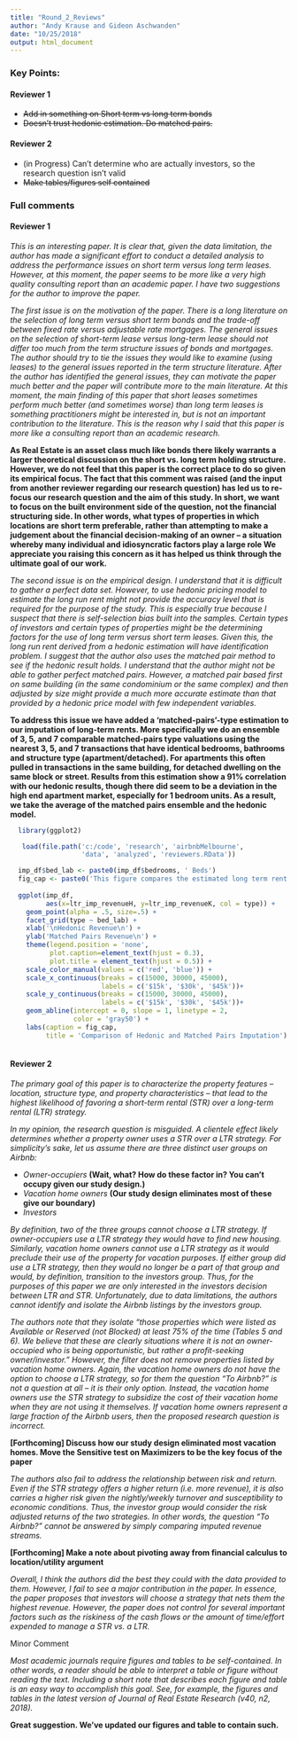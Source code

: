 ```yaml
---
title: "Round_2_Reviews"
author: "Andy Krause and Gideon Aschwanden"
date: "10/25/2018"
output: html_document
---
```


### Key Points:

#### Reviewer 1

* ~~Add in something on Short term vs long term bonds~~
* ~~Doesn't trust hedonic estimation.  Do matched pairs.~~

#### Reviewer 2

* (in Progress) Can't determine who are actually investors, so the research question isn't valid
* ~~Make tables/figures self contained~~

### Full comments

#### Reviewer 1

*This is an interesting paper. It is clear that, given the data limitation, the author has made a significant effort to conduct a detailed analysis to address the performance issues on short term versus long term leases. However, at this moment, the paper seems to be more like a very high quality consulting report than an academic paper. I have two suggestions for the author to improve the paper.*

*The first issue is on the motivation of the paper. There is a long literature on the selection of long term versus short term bonds and the trade-off between fixed rate versus adjustable rate mortgages. The general issues on the selection of short-term lease versus long-term lease should not differ too much from the term structure issues of bonds and mortgages. The author should try to tie the issues they would like to examine (using leases) to the general issues reported in the term structure literature. After the author has identified the general issues, they can motivate the paper much better and the paper will contribute more to the main literature. At this moment, the main finding of this paper that short leases sometimes perform much better (and sometimes worse) than long term leases is something practitioners might be interested in, but is not an important contribution to the literature. This is the reason why I said that this paper is more like a consulting report than an academic research.*

**As Real Estate is an asset class much like bonds there likely warrants a larger theoretical discussion on the short vs. long term holding structure.  However, we do not feel that this paper is the correct place to do so given its empirical focus.  The fact that this comment was raised (and the input from another reviewer regarding our research question) has led us to re-focus our research question and the aim of this study.  In short, we want to focus on the built environment side of the question, not the financial structuring side.  In other words, what types of properties in which locations are short term preferable, rather than attempting to make a judgement about the financial decision-making of an owner -- a situation whereby many individual and idiosyncratic factors play a large role  We appreciate you raising this concern as it has helped us think through the ultimate goal of our work.**

*The second issue is on the empirical design. I understand that it is difficult to gather a perfect data set. However, to use hedonic pricing model to estimate the long run rent might not provide the accuracy level that is required for the purpose of the study. This is especially true because I suspect that there is self-selection bias built into the samples.  Certain types of investors and certain types of properties might be the determining factors for the use of long term versus short term leases. Given this, the long run rent derived from a hedonic estimation will have identification problem. I suggest that the author also uses the matched pair method to see if the hedonic result holds. I understand that the author might not be able to gather perfect matched pairs. However, a matched pair based first on same building (in the same condominium or the same complex) and then adjusted by size might provide a much more accurate estimate than that provided by a hedonic price model with few independent variables.*

**To address this issue we have added a 'matched-pairs'-type estimation to our imputation of long-term rents.  More specifically we do an ensemble of 3, 5, and 7 comparable matched-pairs type valuations using the nearest 3, 5, and 7 transactions that have identical bedrooms, bathrooms and structure type (apartment/detached). For apartments this often pulled in transactions in the same building, for detached dwelling on the same block or street. Results from this estimation show a 91% correlation with our hedonic results, though there did seem to be a deviation in the high end apartment market, especially for 1 bedroom units.  As a result, we take the average of the matched pairs ensemble and the hedonic model.**

```r
    
  library(ggplot2)

   load(file.path('c:/code', 'research', 'airbnbMelbourne',
                  'data', 'analyzed', 'reviewers.RData'))

  imp_df$bed_lab <- paste0(imp_df$bedrooms, ' Beds')
  fig_cap <- paste0('This figure compares the estimated long term rent for short term rental properties via the hedonic\n imputation method (X-axis) and the matched pairs-type method (Y-axis).  It is broken down by\n structure type (Apartment vs House) and by bedroom count.')
  
  ggplot(imp_df,
         aes(x=ltr_imp_revenueH, y=ltr_imp_revenueK, col = type)) + 
    geom_point(alpha = .5, size=.5) + 
    facet_grid(type ~ bed_lab) + 
    xlab('\nHedonic Revenue\n') + 
    ylab('Matched Pairs Revenue\n') + 
    theme(legend.position = 'none',
          plot.caption=element_text(hjust = 0.3),
          plot.title = element_text(hjust = 0.5)) +
    scale_color_manual(values = c('red', 'blue')) + 
    scale_x_continuous(breaks = c(15000, 30000, 45000),
                       labels = c('$15k', '$30k', '$45k'))+
    scale_y_continuous(breaks = c(15000, 30000, 45000),
                       labels = c('$15k', '$30k', '$45k'))+
    geom_abline(intercept = 0, slope = 1, linetype = 2,
                color = 'gray50') +
    labs(caption = fig_cap,
         title = 'Comparison of Hedonic and Matched Pairs Imputation')
  

```

#### Reviewer 2

*The primary goal of this paper is to characterize the property features – location, structure type, and property characteristics – that lead to the highest likelihood of favoring a short-term rental (STR) over a long-term rental (LTR) strategy.*
 
*In my opinion, the research question is misguided. A clientele effect likely determines whether a property owner uses a STR over a LTR strategy. For simplicity’s sake, let us assume there are three distinct user groups on Airbnb:*

* *Owner-occupiers*  **(Wait, what?  How do these factor in?  You can't occupy given our study design.)**
* *Vacation home owners* **(Our study design eliminates most of these give our boundary)**
* *Investors*

*By definition, two of the three groups cannot choose a LTR strategy. If owner-occupiers use a LTR strategy they would have to find new housing. Similarly, vacation home owners cannot use a LTR strategy as it would preclude their use of the property for vacation purposes. If either group did use a LTR strategy, then they would no longer be a part of that group and would, by definition, transition to the investors group. Thus, for the purposes of this paper we are only interested in the investors decision between LTR and STR. Unfortunately, due to data limitations, the authors cannot identify and isolate the Airbnb listings by the investors group.*

*The authors note that they isolate “those properties which were listed as Available or Reserved (not Blocked) at least 75% of the time (Tables 5 and 6). We believe that these are clearly situations where it is not an owner-occupied who is being opportunistic, but rather a profit-seeking owner/investor.” However, the filter does not remove properties listed by vacation home owners. Again, the vacation home owners do not have the option to choose a LTR strategy, so for them the question “To Airbnb?” is not a question at all – it is their only option. Instead, the vacation home owners use the STR strategy to subsidize the cost of their vacation home when they are not using it themselves. If vacation home owners represent a large fraction of the Airbnb users, then the proposed research question is incorrect.*

**[Forthcoming] Discuss how our study design eliminated most vacation homes.  Move the Sensitive test on Maximizers to be the key focus of the paper**

*The authors also fail to address the relationship between risk and return. Even if the STR strategy offers a higher return (i.e. more revenue), it is also carries a higher risk given the nightly/weekly turnover and susceptibility to economic conditions. Thus, the investor group would consider the risk adjusted returns of the two strategies. In other words, the question “To Airbnb?” cannot be answered by simply comparing imputed revenue streams.*

**[Forthcoming] Make a note about pivoting away from financial calculus to location/utility argument**

*Overall, I think the authors did the best they could with the data provided to them. However, I fail to see a major contribution in the paper. In essence, the paper proposes that investors will choose a strategy that nets them the highest revenue. However, the paper does not control for several important factors such as the riskiness of the cash flows or the amount of time/effort expended to manage a STR vs. a LTR.*


Minor Comment

*Most academic journals require figures and tables to be self-contained. In other words, a reader should be able to interpret a table or figure without reading the text. Including a short note that describes each figure and table is an easy way to accomplish this goal. See, for example, the figures and tables in the latest version of Journal of Real Estate Research (v40, n2, 2018).*

**Great suggestion.  We've updated our figures and table to contain such.**